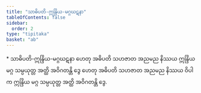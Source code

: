 ```yaml
---
title: "သာဓိပတိ-ဣန္ဒြိယ-မဂ္ဂဃဋနာ"
tableOfContents: false
sidebar:
  order: 2
type: "tipitaka"
basket: "ab"
---
```



<DynamicBreadcrumb />

<Paragraph type="center">
* သာဓိပတိ-ဣန္ဒြိယ-မဂ္ဂဃဋနာ
</Paragraph>

<Division number="65">

<Paragraph number="1953">
ဟေတု အဓိပတိ သဟဇာတ အညမည နိဿယ ဣန္ဒြိယ မဂ္ဂ သမ္ပယုတ္တ အတ္ထိ အဝိဂတန္တိ ဒွေ ဟေတု အဓိပတိ သဟဇာတ အညမည နိဿယ ဝိပါက ဣန္ဒြိယ မဂ္ဂ သမ္ပယုတ္တ အတ္ထိ အဝိဂတန္တိ ဒွေ.
</Paragraph>
</Division>